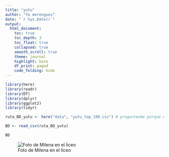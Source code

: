 ```yaml
---
title: "yutu"
author: "Yo merengues"
date: "`r Sys.Date()`"
output:
  html_document:
    toc: true
    toc_depth: 3
    toc_float: true
    collapsed: true
    smooth_scroll: true
    theme: journal
    highlight: kate
    df_print: paged
    code_folding: hide
---
```


```r
library(here)
library(readr)
library(DT)
library(dplyr)
library(ggplot2)
library(tidyr)

ruta_BD_yutu <- here("data", "yutu_top_100.csv") # preguntenme porque este es diferente

BD <- read_csv(ruta_BD_yutu)
```

```r
BD
```


![Foto de Milena en el liceo](https://64.media.tumblr.com/5fe07a8e210b3d041b856138b8770227/tumblr_nncad0YdMe1r2c786o1_640.jpg)


